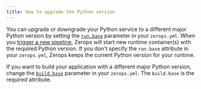 ```yaml
---
title: How to upgrade the Python version
---
```


You can upgrade or downgrade your Python service to a different major Python version by setting the <a href="/python/how-to/build-pipeline#base-1">`run.base`</a> parameter in your `zerops.yml`. When you [trigger a new pipeline](/python/how-to/trigger-pipeline), Zerops will start new runtime container(s) with the required Python version. If you don't specify the `run.base` attribute in your `zerops.yml`, Zerops keeps the current Python version for your runtime.

If you want to build your application with a different major Python version, change the <a href="/python/how-to/build-pipeline#base">`build.base`</a> parameter in your `zerops.yml`. The `build.base` is the required attribute.
